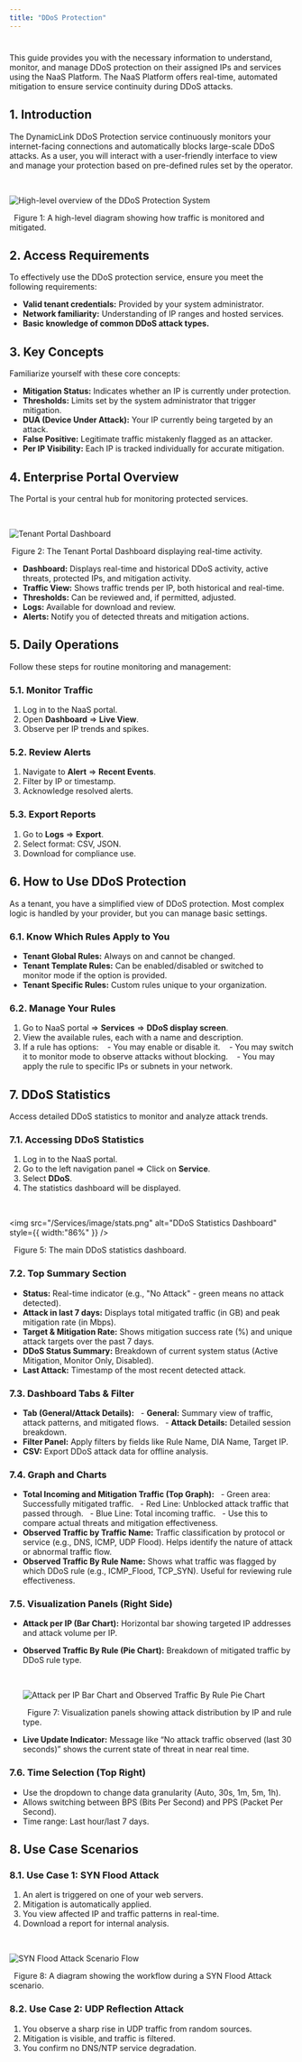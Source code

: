 ```yaml
---
title: "DDoS Protection"
---
```


# 

This guide provides you with the necessary information to understand, monitor, and manage DDoS protection on their assigned IPs and services using the NaaS Platform. The NaaS Platform offers real-time, automated mitigation to ensure service continuity during DDoS attacks.

## 1. Introduction

The DynamicLink DDoS Protection service continuously monitors your internet-facing connections and automatically blocks large-scale DDoS attacks. As a user, you will interact with a user-friendly interface to view and manage your protection based on pre-defined rules set by the operator.

 

![High-level overview of the DDoS Protection System](/Services/image/no_attack.png)

  Figure 1: A high-level diagram showing how traffic is monitored and mitigated.

## 2. Access Requirements

To effectively use the DDoS protection service, ensure you meet the following requirements:

- **Valid tenant credentials:** Provided by your system administrator.
- **Network familiarity:** Understanding of IP ranges and hosted services.
- **Basic knowledge of common DDoS attack types.**

## 3. Key Concepts

Familiarize yourself with these core concepts:

- **Mitigation Status:** Indicates whether an IP is currently under protection.
- **Thresholds:** Limits set by the system administrator that trigger mitigation.
- **DUA (Device Under Attack):** Your IP currently being targeted by an attack.
- **False Positive:** Legitimate traffic mistakenly flagged as an attacker.
- **Per IP Visibility:** Each IP is tracked individually for accurate mitigation.

## 4. Enterprise Portal Overview

The  Portal is your central hub for monitoring protected services.

 

![Tenant Portal Dashboard](/Services/image/attack.png)

 Figure 2: The Tenant Portal Dashboard displaying real-time activity.

- **Dashboard:** Displays real-time and historical DDoS activity, active threats, protected IPs, and mitigation activity.
- **Traffic View:** Shows traffic trends per IP, both historical and real-time.
- **Thresholds:** Can be reviewed and, if permitted, adjusted.
- **Logs:** Available for download and review.
- **Alerts:** Notify you of detected threats and mitigation actions.

## 5. Daily Operations

Follow these steps for routine monitoring and management:

### 5.1. Monitor Traffic

1. Log in to the NaaS portal.
2. Open **Dashboard** ⇒ **Live View**.
3. Observe per IP trends and spikes.

### 5.2. Review Alerts

1. Navigate to **Alert** ⇒ **Recent Events**.
2. Filter by IP or timestamp.
3. Acknowledge resolved alerts.

### 5.3. Export Reports

1. Go to **Logs** ⇒ **Export**.
2. Select format: CSV, JSON.
3. Download for compliance use.

## 6. How to Use DDoS Protection

As a tenant, you have a simplified view of DDoS protection. Most complex logic is handled by your provider, but you can manage basic settings.

### 6.1. Know Which Rules Apply to You

- **Tenant Global Rules:** Always on and cannot be changed.
- **Tenant Template Rules:** Can be enabled/disabled or switched to monitor mode if the option is provided.
- **Tenant Specific Rules:** Custom rules unique to your organization.

### 6.2. Manage Your Rules

1. Go to NaaS portal ⇒ **Services** ⇒ **DDoS display screen**.
2. View the available rules, each with a name and description.
3. If a rule has options:
      - You may enable or disable it.
      - You may switch it to monitor mode to observe attacks without blocking.
      - You may apply the rule to specific IPs or subnets in your network.

## 7. DDoS Statistics

Access detailed DDoS statistics to monitor and analyze attack trends.

### 7.1. Accessing DDoS Statistics

1. Log in to the NaaS portal.
2. Go to the left navigation panel ⇒ Click on **Service**.
3. Select **DDoS**.
4. The statistics dashboard will be displayed.

 

<img
  src="/Services/image/stats.png"
  alt="DDoS Statistics Dashboard"
  style={{ width:"86%" }}
/>

  Figure 5: The main DDoS statistics dashboard.

### 7.2. Top Summary Section

- **Status:** Real-time indicator (e.g., "No Attack" - green means no attack detected).
- **Attack in last 7 days:** Displays total mitigated traffic (in GB) and peak mitigation rate (in Mbps).
- **Target & Mitigation Rate:** Shows mitigation success rate (%) and unique attack targets over the past 7 days.
- **DDoS Status Summary:** Breakdown of current system status (Active Mitigation, Monitor Only, Disabled).
- **Last Attack:** Timestamp of the most recent detected attack.

### 7.3. Dashboard Tabs & Filter

- **Tab (General/Attack Details):**
    - **General:** Summary view of traffic, attack patterns, and mitigated flows.
    - **Attack Details:** Detailed session breakdown.
- **Filter Panel:** Apply filters by fields like Rule Name, DIA Name, Target IP.
- **CSV:** Export DDoS attack data for offline analysis.

### 7.4. Graph and Charts

- **Total Incoming and Mitigation Traffic (Top Graph):**
    - Green area: Successfully mitigated traffic.
    - Red Line: Unblocked attack traffic that passed through.
    - Blue Line: Total incoming traffic.
    - Use this to compare actual threats and mitigation effectiveness.
- **Observed Traffic by Traffic Name:** Traffic classification by protocol or service (e.g., DNS, ICMP, UDP Flood). Helps identify the nature of attack or abnormal traffic flow.
- **Observed Traffic By Rule Name:** Shows what traffic was flagged by which DDoS rule (e.g., ICMP_Flood, TCP_SYN). Useful for reviewing rule effectiveness.

### 7.5. Visualization Panels (Right Side)

- **Attack per IP (Bar Chart):** Horizontal bar showing targeted IP addresses and attack volume per IP.
- **Observed Traffic By Rule (Pie Chart):** Breakdown of mitigated traffic by DDoS rule type.

   

  ![Attack per IP Bar Chart and Observed Traffic By Rule Pie Chart](/images/visualization-panels.png)

    Figure 7: Visualization panels showing attack distribution by IP and rule type.
- **Live Update Indicator:** Message like “No attack traffic observed (last 30 seconds)” shows the current state of threat in near real time.

### 7.6. Time Selection (Top Right)

- Use the dropdown to change data granularity (Auto, 30s, 1m, 5m, 1h).
- Allows switching between BPS (Bits Per Second) and PPS (Packet Per Second).
- Time range: Last hour/last 7 days.

## 8. Use Case Scenarios

### 8.1. Use Case 1: SYN Flood Attack

1. An alert is triggered on one of your web servers.
2. Mitigation is automatically applied.
3. You view affected IP and traffic patterns in real-time.
4. Download a report for internal analysis.

 

![SYN Flood Attack Scenario Flow](/images/syn-flood-scenario.png)

  Figure 8: A diagram showing the workflow during a SYN Flood Attack scenario.

### 8.2. Use Case 2: UDP Reflection Attack

1. You observe a sharp rise in UDP traffic from random sources.
2. Mitigation is visible, and traffic is filtered.
3. You confirm no DNS/NTP service degradation.